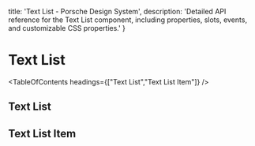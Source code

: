 
  title: 'Text List - Porsche Design System',
  description: 'Detailed API reference for the Text List component, including properties, slots, events, and customizable CSS properties.'
}

# Text List <ComponentStatus tagName="p-text-list"></ComponentStatus>

<TableOfContents headings={["Text List","Text List Item"]} />

## Text List

<ComponentApi tagName="p-text-list" />

## Text List Item

<ComponentApi tagName="p-text-list-item" />